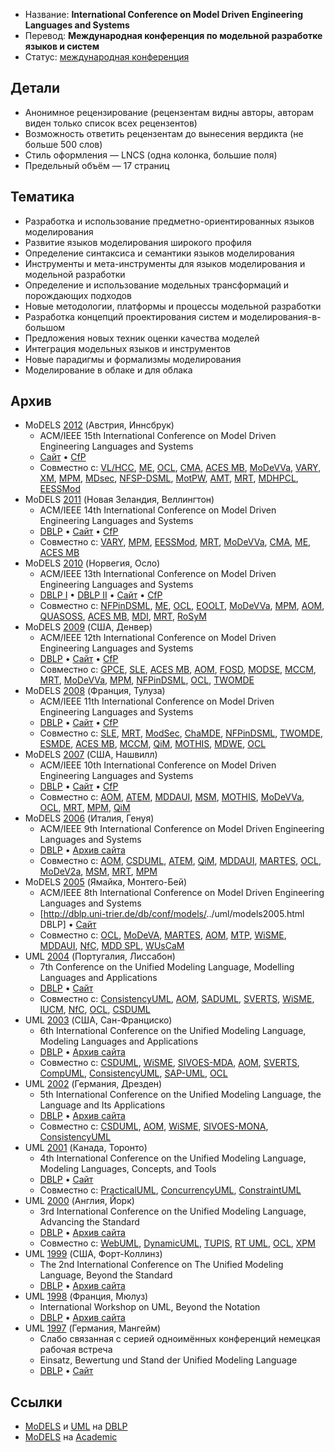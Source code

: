 * Название: '''International Conference on Model Driven Engineering Languages and Systems'''
* Перевод: '''Международная конференция по модельной разработке языков и систем'''
* Статус: [[International Conference|международная конференция]]

== Детали ==
* Анонимное рецензирование (рецензентам видны авторы, авторам виден только список всех рецензентов)
* Возможность ответить рецензентам до вынесения вердикта (не больше 500 слов)
* Стиль оформления — LNCS (одна колонка, большие поля)
* Предельный объём — 17 страниц

== Тематика ==
* Разработка и использование предметно-ориентированных языков моделирования
* Развитие языков моделирования широкого профиля
* Определение синтаксиса и семантики языков моделирования
* Инструменты и мета-инструменты для языков моделирования и модельной разработки
* Определение и использование модельных трансформаций и порождающих подходов
* Новые методологии, платформы и процессы модельной разработки
* Разработка концепций проектирования систем и моделирования-в-большом
* Предложения новых техник оценки качества моделей
* Интеграция модельных языков и инструментов
* Новые парадигмы и формализмы моделирования
* Моделирование в облаке и для облака

== Архив ==
* MoDELS [[2012]] (Австрия, Иннсбрук)
** ACM/IEEE 15th International Conference on Model Driven Engineering Languages and Systems 
** [http://models2012.info/ Сайт] • [http://wikicfp.com/cfp/servlet/event.showcfp?eventid=21525&copyownerid=25474 CfP]
** Совместно с: [[VL/HCC]], [[ME]], [[OCL]], [[CMA]], [[ACES MB]], [[MoDeVVa]], [[VARY]], [[XM]], [[MPM]], [[MDsec]], [[NFSP-DSML]], [[MotPW]], [[AMT]], [[MRT]], [[MDHPCL]], [[EESSMod]]
* MoDELS [[2011]] (Новая Зеландия, Веллингтон)
** ACM/IEEE 14th International Conference on Model Driven Engineering Languages and Systems
** [http://dblp.uni-trier.de/db/conf/models/models2011.html DBLP] • [http://ecs.victoria.ac.nz/Events/MODELS2011/ Сайт] • [http://wikicfp.com/cfp/servlet/event.showcfp?eventid=14009&copyownerid=2 CfP]
** Совместно с: [[VARY]], [[MPM]], [[EESSMod]], [[MRT]], [[MoDeVVa]], [[CMA]], [[ME]], [[ACES MB]]
* MoDELS [[2010]] (Норвегия, Осло)
** ACM/IEEE 13th International Conference on Model Driven Engineering Languages and Systems
** [http://dblp.uni-trier.de/db/conf/models/models2010-1.html DBLP I] • [http://dblp.uni-trier.de/db/conf/models/models2010-2.html DBLP II] • [http://models2010.ifi.uio.no/ Сайт] • [http://wikicfp.com/cfp/servlet/event.showcfp?eventid=7183&copyownerid=2 CfP]
** Совместно с: [[NFPinDSML]], [[ME]], [[OCL]], [[EOOLT]], [[MoDeVVa]], [[MPM]], [[AOM]], [[QUASOSS]], [[ACES MB]], [[MDI]], [[MRT]], [[RoSyM]]
* MoDELS [[2009]] (США, Денвер)
** ACM/IEEE 12th International Conference on Model Driven Engineering Languages and Systems
** [http://dblp.uni-trier.de/db/conf/models/models2009.html DBLP] • [http://www.cs.colostate.edu/models09/index.html Сайт] • [http://wikicfp.com/cfp/servlet/event.showcfp?eventid=4470&copyownerid=619 CfP]
** Совместно с: [[GPCE]], [[SLE]], [[ACES MB]], [[AOM]], [[FOSD]], [[MODSE]], [[ME|MCCM]], [[MRT]], [[MoDeVVa]], [[MPM]], [[NFPinDSML]], [[OCL]], [[TWOMDE]]
* MoDELS [[2008]] (Франция, Тулуза)
** ACM/IEEE 11th International Conference on Model Driven Engineering Languages and Systems 
** [http://dblp.uni-trier.de/db/conf/models/models2008.html DBLP] • [http://www.irit.fr/models/index.html Сайт] • [http://wikicfp.com/cfp/servlet/event.showcfp?eventid=1272&copyownerid=2 CfP]
** Совместно с: [[SLE]], [[MRT]], [[ModSec]], [[ChaMDE]], [[NFPinDSML]], [[TWOMDE]], [[ESMDE]], [[ACES MB]], [[ME|MCCM]], [[QiM]], [[MOTHIS]], [[MDWE]], [[OCL]]
* MoDELS [[2007]] (США, Нашвилл)
** ACM/IEEE 10th International Conference on Model Driven Engineering Languages and Systems
** [http://dblp.uni-trier.de/db/conf/models/models2007.html DBLP] • [http://models2007.isis.vanderbilt.edu/index.html Сайт] • [http://wikicfp.com/cfp/servlet/event.showcfp?eventid=1271&copyownerid=2 CfP]
** Совместно с: [[AOM]], [[SLE|ATEM]], [[MDDAUI]], [[MSM]], [[MOTHIS]], [[MoDeVVa]], [[OCL]], [[MRT]], [[MPM]], [[QiM]]
* MoDELS [[2006]] (Италия, Генуя)
** ACM/IEEE 9th International Conference on Model Driven Engineering Languages and Systems
** [http://dblp.uni-trier.de/db/conf/models/models2006.html DBLP] • [http://web.archive.org/web/20090215015846/http://www.disi.unige.it/researchsites/models06/ Архив сайта]
** Совместно с: [[AOM]], [[CSDUML]], [[SLE|ATEM]], [[QiM]], [[MDDAUI]], [[MARTES]], [[OCL]], [[MoDeVVa|MoDeV2a]], [[MSM]], [[MRT]], [[MPM]]
* MoDELS [[2005]] (Ямайка, Монтего-Бей)
** ACM/IEEE 8th International Conference on Model Driven Engineering Languages and Systems
** [http://dblp.uni-trier.de/db/conf/models/../uml/models2005.html DBLP] • [http://www.cs.colostate.edu/models05/ Сайт]
** Совместно с: [[OCL]], [[MoDeVVa|MoDeVA]], [[MARTES]], [[AOM]], [[MTP]], [[WiSME]], [[MDDAUI]], [[NfC]], [[MDD SPL]], [[WUsCaM]]
* UML [[2004]] (Португалия, Лиссабон)
** 7th Conference on the Unified Modeling Language, Modelling Languages and Applications
** [http://dblp.uni-trier.de/db/conf/uml/uml2004.html DBLP] • [http://ctp.di.fct.unl.pt/UML2004/ Сайт]
** Совместно с: [[ConsistencyUML]], [[AOM]], [[SADUML]], [[SVERTS]], [[WiSME]], [[IUCM]], [[NfC]], [[OCL]], [[CSDUML]]
* UML [[2003]] (США, Сан-Франциско)
** 6th International Conference on the Unified Modeling Language, Modeling Languages and Applications
** [http://dblp.uni-trier.de/db/conf/uml/uml2003.html DBLP] • [http://web.archive.org/web/20041207030726/http://ase.arc.nasa.gov/uml03/ Архив сайта]
** Совместно с: [[CSDUML]], [[WiSME]], [[SIVOES-MDA]], [[AOM]], [[SVERTS]], [[CompUML]], [[ConsistencyUML]], [[SAP-UML]], [[OCL]]
* UML [[2002]] (Германия, Дрезден)
** 5th International Conference on the Unified Modeling Language, the Language and Its Applications
** [http://dblp.uni-trier.de/db/conf/uml/uml2002.html DBLP] • [http://web.archive.org/web/20021109171924/www.inf.tu-dresden.de/uml/index.html Архив сайта]
** Совместно с: [[CSDUML]], [[AOM]], [[WiSME]], [[NfC|SIVOES-MONA]], [[ConsistencyUML]]
* UML [[2001]] (Канада, Торонто)
** 4th International Conference on the Unified Modeling Language, Modeling Languages, Concepts, and Tools
** [http://dblp.uni-trier.de/db/conf/uml/uml2001.html DBLP] • [http://www.cs.toronto.edu/uml2001/ Сайт]
** Совместно с: [[PracticalUML]], [[ConcurrencyUML]], [[ConstraintUML]]
* UML [[2000]] (Англия, Йорк)
** 3rd International Conference on the Unified Modeling Language, Advancing the Standard
** [http://dblp.uni-trier.de/db/conf/uml/uml2000.html DBLP] • [http://web.archive.org/web/20011211123038/http://www.cs.york.ac.uk/uml2000/ Архив сайта]
** Совместно с: [[WebUML]], [[DynamicUML]], [[TUPIS]], [[RT UML]], [[OCL]], [[XM|XPM]]
* UML [[1999]] (США, Форт-Коллинз)
** The 2nd International Conference on The Unified Modeling Language, Beyond the Standard
** [http://dblp.uni-trier.de/db/conf/uml/uml1999.html DBLP] • [http://web.archive.org/web/200012180046/http://www.cs.colostate.edu/UML99/ Архив сайта]
* UML [[1998]] (Франция, Мюлуз)
** International Workshop on UML, Beyond the Notation
** [http://dblp.uni-trier.de/db/conf/uml/uml1998.html DBLP] • [http://web.archive.org/web/20001205155000/www.essaim.univ-mulhouse.fr/uml/evenements/index.html Архив сайта]
* UML [[1997]] (Германия, Мангейм)
** Слабо связанная с серией одноимённых конференций немецкая рабочая встреча
** Einsatz, Bewertung und Stand der Unified Modeling Language
** [http://dblp.uni-trier.de/db/conf/uml/uml1997.html DBLP] • [http://www.db.informatik.uni-bremen.de/umlbib/conf/UML97.html Сайт]

== Ссылки ==
* [http://dblp.uni-trier.de/db/conf/models/ MoDELS] и [http://dblp.uni-trier.de/db/conf/uml/ UML] на [[DBLP]]
* [http://academic.research.microsoft.com/Conference/2202/ MoDELS] на [[Academic]]
